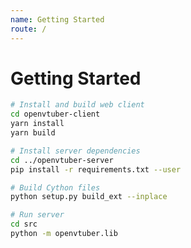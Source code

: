 ```yaml
---
name: Getting Started
route: /
---
```


# Getting Started

```bash
# Install and build web client
cd openvtuber-client
yarn install
yarn build

# Install server dependencies
cd ../openvtuber-server
pip install -r requirements.txt --user

# Build Cython files
python setup.py build_ext --inplace

# Run server
cd src
python -m openvtuber.lib
```
